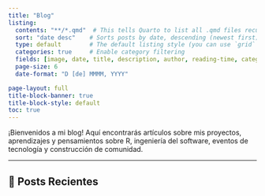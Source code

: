 ```yaml
---
title: "Blog"
listing:
  contents: "**/*.qmd"  # This tells Quarto to list all .qmd files recursively in this directory
  sort: "date desc"    # Sorts posts by date, descending (newest first)
  type: default        # The default listing style (you can use `grid` too)
  categories: true     # Enable category filtering
  fields: [image, date, title, description, author, reading-time, categories]
  page-size: 6
  date-format: "D [de] MMMM, YYYY"

page-layout: full
title-block-banner: true
title-block-style: default
toc: true
---
```


:::{.lead}

¡Bienvenidos a mi blog! Aquí encontrarás artículos sobre mis proyectos, aprendizajes y pensamientos sobre R, ingeniería del software, eventos de tecnología y construcción de 
comunidad.
:::

---

## 📝 Posts Recientes


